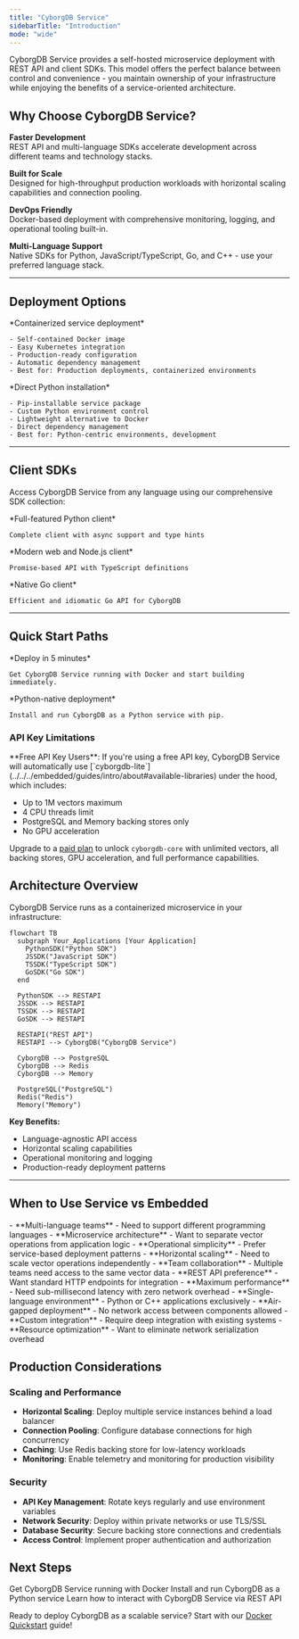 ```yaml
---
title: "CyborgDB Service"
sidebarTitle: "Introduction"
mode: "wide"
---
```


CyborgDB Service provides a self-hosted microservice deployment with REST API and client SDKs. This model offers the perfect balance between control and convenience - you maintain ownership of your infrastructure while enjoying the benefits of a service-oriented architecture.

## Why Choose CyborgDB Service?

**Faster Development**  
REST API and multi-language SDKs accelerate development across different teams and technology stacks.

**Built for Scale**  
Designed for high-throughput production workloads with horizontal scaling capabilities and connection pooling.

**DevOps Friendly**  
Docker-based deployment with comprehensive monitoring, logging, and operational tooling built-in.

**Multi-Language Support**  
Native SDKs for Python, JavaScript/TypeScript, Go, and C++ - use your preferred language stack.

---

## Deployment Options

<CardGroup cols={2}>
  <Card title="Docker Deployment" href="./quickstart-docker" icon="docker">
    *Containerized service deployment*
    
    - Self-contained Docker image
    - Easy Kubernetes integration
    - Production-ready configuration
    - Automatic dependency management
    - Best for: Production deployments, containerized environments
  </Card>
  
  <Card title="Python Service" href="./quickstart-python" icon="python">
    *Direct Python installation*
    
    - Pip-installable service package
    - Custom Python environment control
    - Lightweight alternative to Docker
    - Direct dependency management
    - Best for: Python-centric environments, development
  </Card>
</CardGroup>

---

## Client SDKs

Access CyborgDB Service from any language using our comprehensive SDK collection:

<CardGroup cols={3}>
  <Card title="Python SDK" href="../../python-sdk/introduction" icon="python">
    *Full-featured Python client*
    
    Complete client with async support and type hints
  </Card>
  
  <Card title="JavaScript/TypeScript SDK" href="../../js-ts-sdk/introduction" icon="js">
    *Modern web and Node.js client*
    
    Promise-based API with TypeScript definitions
  </Card>

  <Card title="Go SDK" href="../../go-sdk/introduction" icon="golang">
    *Native Go client*
    
    Efficient and idiomatic Go API for CyborgDB
  </Card>
</CardGroup>

---

## Quick Start Paths

<CardGroup cols={2}>
  <Card title="Docker Quickstart" href="./quickstart-docker" icon="docker">
    *Deploy in 5 minutes*
    
    Get CyborgDB Service running with Docker and start building immediately.
  </Card>
  
  <Card title="Python Service Quickstart" href="./quickstart-python" icon="python">
    *Python-native deployment*
    
    Install and run CyborgDB as a Python service with pip.
  </Card>
</CardGroup>

### API Key Limitations

<Note>
**Free API Key Users**: If you're using a free API key, CyborgDB Service will automatically use [`cyborgdb-lite`](../../../embedded/guides/intro/about#available-libraries) under the hood, which includes:

- Up to 1M vectors maximum
- 4 CPU threads limit  
- PostgreSQL and Memory backing stores only
- No GPU acceleration

Upgrade to a [paid plan](https://www.cyborg.co/pricing) to unlock `cyborgdb-core` with unlimited vectors, all backing stores, GPU acceleration, and full performance capabilities.
</Note>

## Architecture Overview

CyborgDB Service runs as a containerized microservice in your infrastructure:

```mermaid
flowchart TB
  subgraph Your_Applications [Your Application]
    PythonSDK("Python SDK")
    JSSDK("JavaScript SDK")
    TSSDK("TypeScript SDK")
    GoSDK("Go SDK")
  end

  PythonSDK --> RESTAPI
  JSSDK --> RESTAPI
  TSSDK --> RESTAPI
  GoSDK --> RESTAPI

  RESTAPI("REST API")
  RESTAPI --> CyborgDB("CyborgDB Service")

  CyborgDB --> PostgreSQL
  CyborgDB --> Redis
  CyborgDB --> Memory

  PostgreSQL("PostgreSQL")
  Redis("Redis")
  Memory("Memory")
```


**Key Benefits:**
- Language-agnostic API access
- Horizontal scaling capabilities
- Operational monitoring and logging
- Production-ready deployment patterns


---

## When to Use Service vs Embedded

<Tabs>
  <Tab title="Choose CyborgDB Service">
    - **Multi-language teams** - Need to support different programming languages
    - **Microservice architecture** - Want to separate vector operations from application logic
    - **Operational simplicity** - Prefer service-based deployment patterns
    - **Horizontal scaling** - Need to scale vector operations independently
    - **Team collaboration** - Multiple teams need access to the same vector data
    - **REST API preference** - Want standard HTTP endpoints for integration
  </Tab>
  
  <Tab title="Consider CyborgDB Embedded">
    - **Maximum performance** - Need sub-millisecond latency with zero network overhead
    - **Single-language environment** - Python or C++ applications exclusively
    - **Air-gapped deployment** - No network access between components allowed
    - **Custom integration** - Require deep integration with existing systems
    - **Resource optimization** - Want to eliminate network serialization overhead
  </Tab>
</Tabs>

## Production Considerations

### Scaling and Performance
- **Horizontal Scaling**: Deploy multiple service instances behind a load balancer
- **Connection Pooling**: Configure database connections for high concurrency
- **Caching**: Use Redis backing store for low-latency workloads
- **Monitoring**: Enable telemetry and monitoring for production visibility

### Security
- **API Key Management**: Rotate keys regularly and use environment variables
- **Network Security**: Deploy within private networks or use TLS/SSL
- **Database Security**: Secure backing store connections and credentials
- **Access Control**: Implement proper authentication and authorization

## Next Steps

<CardGroup cols={3}>
  <Card title="Deploy with Docker" href="./quickstart-docker" icon="docker">
    Get CyborgDB Service running with Docker
  </Card>
  <Card title="Deploy with Python" href="./quickstart-python" icon="python">
    Install and run CyborgDB as a Python service
  </Card>
  <Card title="Explore REST API" href="../../rest-api/introduction" icon="rectangle-terminal">
    Learn how to interact with CyborgDB Service via REST API
  </Card>
</CardGroup>

Ready to deploy CyborgDB as a scalable service? Start with our [Docker Quickstart](./quickstart-docker) guide!